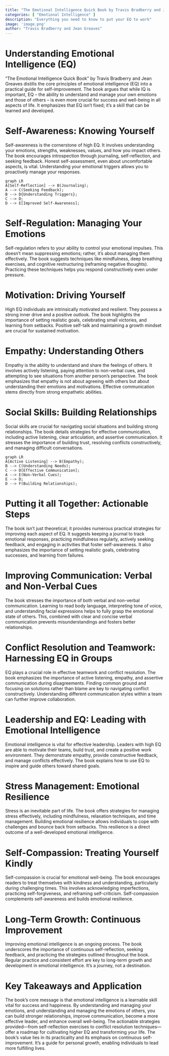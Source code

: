 ```yaml
---
title: "The Emotional Intelligence Quick Book by Travis Bradberry and Jean Greaves"
categories: [ "Emotional Intelligence" ]
description: "Everything you need to know to put your EQ to work"
image: 'image.png'
author: "Travis Bradberry and Jean Greaves"
---
```

# Understanding Emotional Intelligence (EQ)

"The Emotional Intelligence Quick Book" by Travis Bradberry and Jean Greaves distills the core principles of emotional intelligence (EQ) into a practical guide for self-improvement.  The book argues that while IQ is important, EQ – the ability to understand and manage your own emotions and those of others – is even more crucial for success and well-being in all aspects of life.  It emphasizes that EQ isn't fixed; it's a skill that can be learned and developed.

# Self-Awareness: Knowing Yourself

Self-awareness is the cornerstone of high EQ.  It involves understanding your emotions, strengths, weaknesses, values, and how you impact others.  The book encourages introspection through journaling, self-reflection, and seeking feedback.  Honest self-assessment, even about uncomfortable aspects, is vital.  Understanding your emotional triggers allows you to proactively manage your responses.

```mermaid
graph LR
A[Self-Reflection] --> B(Journaling);
A --> C(Seeking Feedback);
B --> D{Understanding Triggers};
C --> D;
D --> E[Improved Self-Awareness];
```

# Self-Regulation: Managing Your Emotions

Self-regulation refers to your ability to control your emotional impulses.  This doesn't mean suppressing emotions; rather, it's about managing them effectively.  The book suggests techniques like mindfulness, deep breathing exercises, and cognitive restructuring (reframing negative thoughts).  Practicing these techniques helps you respond constructively even under pressure.

# Motivation: Driving Yourself

High EQ individuals are intrinsically motivated and resilient. They possess a strong inner drive and a positive outlook.  The book highlights the importance of setting realistic goals, celebrating small victories, and learning from setbacks.  Positive self-talk and maintaining a growth mindset are crucial for sustained motivation.

# Empathy: Understanding Others

Empathy is the ability to understand and share the feelings of others.  It involves actively listening, paying attention to non-verbal cues, and attempting to see situations from another person's perspective.  The book emphasizes that empathy is not about agreeing with others but about understanding their emotions and motivations.  Effective communication stems directly from strong empathetic abilities.


# Social Skills: Building Relationships

Social skills are crucial for navigating social situations and building strong relationships.  The book details strategies for effective communication, including active listening, clear articulation, and assertive communication.  It stresses the importance of building trust, resolving conflicts constructively, and managing difficult conversations.

```mermaid
graph LR
A[Active Listening] --> B(Empathy);
B --> C(Understanding Needs);
C --> D[Effective Communication];
A --> E(Non-Verbal Cues);
E --> D;
D --> F(Building Relationships);
```


# Putting it all Together: Actionable Steps

The book isn't just theoretical; it provides numerous practical strategies for improving each aspect of EQ.  It suggests keeping a journal to track emotional responses, practicing mindfulness regularly, actively seeking feedback, and engaging in activities that foster self-awareness.  It also emphasizes the importance of setting realistic goals, celebrating successes, and learning from failures.

# Improving Communication: Verbal and Non-Verbal Cues

The book stresses the importance of both verbal and non-verbal communication.   Learning to read body language, interpreting tone of voice, and understanding facial expressions helps to fully grasp the emotional state of others. This, combined with clear and concise verbal communication prevents misunderstandings and fosters better relationships.


# Conflict Resolution and Teamwork: Harnessing EQ in Groups

EQ plays a crucial role in effective teamwork and conflict resolution.  The book emphasizes the importance of active listening, empathy, and assertive communication during disagreements.  Finding common ground and focusing on solutions rather than blame are key to navigating conflict constructively.  Understanding different communication styles within a team can further improve collaboration.

# Leadership and EQ: Leading with Emotional Intelligence

Emotional intelligence is vital for effective leadership.  Leaders with high EQ are able to motivate their teams, build trust, and create a positive work environment. They demonstrate empathy, provide constructive feedback, and manage conflicts effectively.  The book explains how to use EQ to inspire and guide others toward shared goals.

# Stress Management: Emotional Resilience

Stress is an inevitable part of life.  The book offers strategies for managing stress effectively, including mindfulness, relaxation techniques, and time management.  Building emotional resilience allows individuals to cope with challenges and bounce back from setbacks.  This resilience is a direct outcome of a well-developed emotional intelligence.


# Self-Compassion: Treating Yourself Kindly

Self-compassion is crucial for emotional well-being.  The book encourages readers to treat themselves with kindness and understanding, particularly during challenging times.  This involves acknowledging imperfections, practicing self-forgiveness, and reframing self-criticism.  Self-compassion complements self-awareness and builds emotional resilience.

# Long-Term Growth: Continuous Improvement

Improving emotional intelligence is an ongoing process.  The book underscores the importance of continuous self-reflection, seeking feedback, and practicing the strategies outlined throughout the book.  Regular practice and consistent effort are key to long-term growth and development in emotional intelligence.  It’s a journey, not a destination.

# Key Takeaways and Application

The book's core message is that emotional intelligence is a learnable skill vital for success and happiness.  By understanding and managing your emotions, and understanding and managing the emotions of others, you can build stronger relationships, improve communication, become a more effective leader, and enhance overall well-being.  The actionable strategies provided—from self-reflection exercises to conflict resolution techniques—offer a roadmap for cultivating higher EQ and transforming your life.  The book's value lies in its practicality and its emphasis on continuous self-improvement.  It’s a guide for personal growth, enabling individuals to lead more fulfilling lives.

